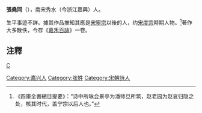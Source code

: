 '''張堯同'''（{{bd|?||?|}}），南宋秀水（今浙江嘉興）人。

生平事迹不詳。據其作品推知其應是[[宋寧宗|宋寧宗]]以後的人，约[[宋度宗|宋度宗]]時期人物。<ref>《四庫全書總目提要》：“诗中所咏会景亭为潘师旦所筑，赵老园为赵衮归隐之处，核其时代，盖宁宗以后人也。”</ref>著作大多散佚，今存《[[嘉禾百詠|嘉禾百詠]]》一卷。

== 注釋 ==
{{reflist}}
{{China-writer-stub}}
{{宋朝人小作品}}
[[category:宋朝人|C]]
[[Category:嘉兴人|Category:嘉兴人]]
[[Category:张姓|Category:张姓]]
[[Category:宋朝詩人|Category:宋朝詩人]]